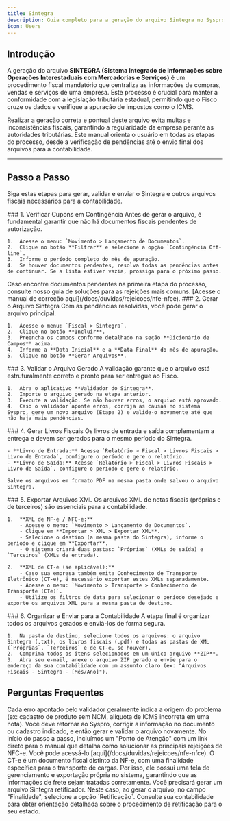 ```yaml
---
title: Sintegra
description: Guia completo para a geração do arquivo Sintegra no Syspro ERP.
icon: Users
---
```



## Introdução

A geração do arquivo **SINTEGRA (Sistema Integrado de Informações sobre Operações Interestaduais com Mercadorias e Serviços)** é um procedimento fiscal mandatório que centraliza as informações de compras, vendas e serviços de uma empresa. Este processo é crucial para manter a conformidade com a legislação tributária estadual, permitindo que o Fisco cruze os dados e verifique a apuração de impostos como o ICMS.

Realizar a geração correta e pontual deste arquivo evita multas e inconsistências fiscais, garantindo a regularidade da empresa perante as autoridades tributárias. Este manual orienta o usuário em todas as etapas do processo, desde a verificação de pendências até o envio final dos arquivos para a contabilidade.

---

## Passo a Passo

Siga estas etapas para gerar, validar e enviar o Sintegra e outros arquivos fiscais necessários para a contabilidade.

<Steps>
  <Step>
    ### 1. Verificar Cupons em Contingência
    Antes de gerar o arquivo, é fundamental garantir que não há documentos fiscais pendentes de autorização.

    1.  Acesse o menu: `Movimento > Lançamento de Documentos`.
    2.  Clique no botão **Filtrar** e selecione a opção `Contingência Off-line`.
    3.  Informe o período completo do mês de apuração.
    4.  Se houver documentos pendentes, resolva todas as pendências antes de continuar. Se a lista estiver vazia, prossiga para o próximo passo.

   <Card title="Correção de NFC-e em Contingência">
    Caso encontre documentos pendentes na primeira etapa do processo, consulte nosso guia de soluções para as rejeições mais comuns. [Acesse o manual de correção aqui](/docs/duvidas/rejeicoes/nfe-nfce).
  </Card>
  
  </Step>
  <Step>
    ### 2. Gerar o Arquivo Sintegra
    Com as pendências resolvidas, você pode gerar o arquivo principal.

    1.  Acesse o menu: `Fiscal > Sintegra`.
    2.  Clique no botão **Incluir**.
    3.  Preencha os campos conforme detalhado na seção **Dicionário de Campos** acima.
    4.  Informe a **Data Inicial** e a **Data Final** do mês de apuração.
    5.  Clique no botão **Gerar Arquivos**.
  </Step>
  <Step>
    ### 3. Validar o Arquivo Gerado
    A validação garante que o arquivo está estruturalmente correto e pronto para ser entregue ao Fisco.

    1.  Abra o aplicativo **Validador do Sintegra**.
    2.  Importe o arquivo gerado na etapa anterior.
    3.  Execute a validação. Se não houver erros, o arquivo está aprovado.
    4.  Caso o validador aponte erros, corrija as causas no sistema Syspro, gere um novo arquivo (Etapa 2) e valide-o novamente até que não haja mais pendências.
  </Step>
  <Step>
    ### 4. Gerar Livros Fiscais
    Os livros de entrada e saída complementam a entrega e devem ser gerados para o mesmo período do Sintegra.

    - **Livro de Entrada:** Acesse `Relatório > Fiscal > Livros Fiscais > Livro de Entrada`, configure o período e gere o relatório.
    - **Livro de Saída:** Acesse `Relatório > Fiscal > Livros Fiscais > Livro de Saída`, configure o período e gere o relatório.

    Salve os arquivos em formato PDF na mesma pasta onde salvou o arquivo Sintegra.
  </Step>
  <Step>
    ### 5. Exportar Arquivos XML
    Os arquivos XML de notas fiscais (próprias e de terceiros) são essenciais para a contabilidade.

    1.  **XML de NF-e / NFC-e:**
        - Acesse o menu: `Movimento > Lançamento de Documentos`.
        - Clique em **Importar > XML > Exportar XML**.
        - Selecione o destino (a mesma pasta do Sintegra), informe o período e clique em **Exportar**.
        - O sistema criará duas pastas: `Próprias` (XMLs de saída) e `Terceiros` (XMLs de entrada).
    
    2.  **XML de CT-e (se aplicável):**
        - Caso sua empresa também emita Conhecimento de Transporte Eletrônico (CT-e), é necessário exportar estes XMLs separadamente.
        - Acesse o menu: `Movimento > Transporte > Conhecimento de Transporte (CTe)`.
        - Utilize os filtros de data para selecionar o período desejado e exporte os arquivos XML para a mesma pasta de destino.
  </Step>
  <Step>
    ### 6. Organizar e Enviar para a Contabilidade
    A etapa final é organizar todos os arquivos gerados e enviá-los de forma segura.

    1.  Na pasta de destino, selecione todos os arquivos: o arquivo Sintegra (.txt), os livros fiscais (.pdf) e todas as pastas de XML (`Próprias`, `Terceiros` e de CT-e, se houver).
    2.  Comprima todos os itens selecionados em um único arquivo **ZIP**.
    3.  Abra seu e-mail, anexe o arquivo ZIP gerado e envie para o endereço da sua contabilidade com um assunto claro (ex: "Arquivos Fiscais - Sintegra - [Mês/Ano]").
  </Step>
</Steps>

## Perguntas Frequentes

<Accordions>
  <Accordion title="O que fazer se o validador do Sintegra apresentar erros?">
    Cada erro apontado pelo validador geralmente indica a origem do problema (ex: cadastro de produto sem NCM, alíquota de ICMS incorreta em uma nota). Você deve retornar ao Syspro, corrigir a informação no documento ou cadastro indicado, e então gerar e validar o arquivo novamente.
  </Accordion>
  <Accordion title="Onde encontro ajuda para corrigir as NFC-e em contingência?">
    No início do passo a passo, incluímos um "Ponto de Atenção" com um link direto para o manual que detalha como solucionar as principais rejeições de NFC-e. Você pode acessá-lo [aqui](/docs/duvidas/rejeicoes/nfe-nfce).
  </Accordion>
  <Accordion title="Por que preciso exportar os XMLs de CT-e separadamente?">
    O CT-e é um documento fiscal distinto da NF-e, com uma finalidade específica para o transporte de cargas. Por isso, ele possui uma tela de gerenciamento e exportação própria no sistema, garantindo que as informações de frete sejam tratadas corretamente.
  </Accordion>
  <Accordion title="Esqueci de informar o inventário em fevereiro. Como corrigir?">
    Você precisará gerar um arquivo Sintegra retificador. Neste caso, ao gerar o arquivo, no campo "Finalidade", selecione a opção `Retificação`. Consulte sua contabilidade para obter orientação detalhada sobre o procedimento de retificação para o seu estado.
  </Accordion>
</Accordions>

<SuporteSection modulo="Geração de Sintegra" />